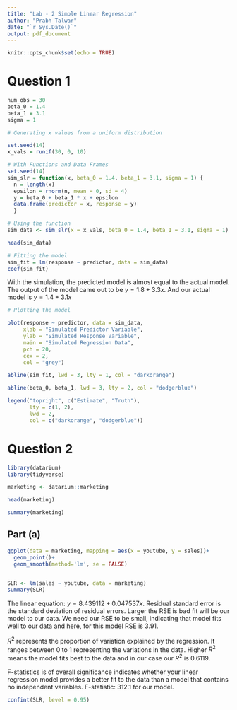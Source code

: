 ---
title: "Lab - 2 Simple Linear Regression"
author: "Prabh Talwar"
date: "`r Sys.Date()`"
output: pdf_document
---

```{r setup, include=FALSE}
knitr::opts_chunk$set(echo = TRUE)
```

# Question 1

```{r}
num_obs = 30
beta_0 = 1.4
beta_1 = 3.1
sigma = 1
```

```{r}
# Generating x values from a uniform distribution

set.seed(14)
x_vals = runif(30, 0, 10)
```


```{r}
# With Functions and Data Frames
set.seed(14)
sim_slr = function(x, beta_0 = 1.4, beta_1 = 3.1, sigma = 1) {
  n = length(x)
  epsilon = rnorm(n, mean = 0, sd = 4)
  y = beta_0 + beta_1 * x + epsilon
  data.frame(predictor = x, response = y)
  }
```

```{r}
# Using the function
sim_data <- sim_slr(x = x_vals, beta_0 = 1.4, beta_1 = 3.1, sigma = 1)

head(sim_data)
```


```{r}
# Fitting the model
sim_fit = lm(response ~ predictor, data = sim_data)
coef(sim_fit)
```

With the simulation, the predicted model is almost equal to the actual model. The output of the model came out to be $y = 1.8 + 3.3x$. And our actual model is $y = 1.4 +3.1x$
```{r}
# Plotting the model

plot(response ~ predictor, data = sim_data,
     xlab = "Simulated Predictor Variable",
     ylab = "Simulated Response Variable",
     main = "Simulated Regression Data",
     pch = 20,
     cex = 2,
     col = "grey")

abline(sim_fit, lwd = 3, lty = 1, col = "darkorange")

abline(beta_0, beta_1, lwd = 3, lty = 2, col = "dodgerblue")

legend("topright", c("Estimate", "Truth"), 
       lty = c(1, 2), 
       lwd = 2,
       col = c("darkorange", "dodgerblue"))

```

# Question 2

```{r}
library(datarium)
library(tidyverse)

marketing <- datarium::marketing

head(marketing)

```

```{r}
summary(marketing)
```
## Part (a)

```{r}

ggplot(data = marketing, mapping = aes(x = youtube, y = sales))+
  geom_point()+
  geom_smooth(method='lm', se = FALSE)
  
```

```{r}
SLR <- lm(sales ~ youtube, data = marketing)
summary(SLR)
```

The linear equation: $y = 8.439112 + 0.047537x$. Residual standard error  is the standard deviation of residual errors. Larger the RSE is bad fit will be our model to our data. We need our RSE to be small, indicating that model fits well to our data and here, for this model RSE is 3.91.

$R^2$ represents the proportion of variation explained by the regression. It ranges between 0 to 1 representing the variations in the data. Higher $R^2$  means the model fits best to the data and in our case our $R^2$ is 0.6119.

F-statistics is of overall significance indicates whether your linear regression model provides a better fit to the data than a model that contains no independent variables. F-statistic: 312.1 for our model.

```{r}
confint(SLR, level = 0.95)
```

